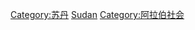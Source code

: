 {{noteTA
|T=zh-hant:蘇丹社會; zh-hans:苏丹社会
|G1=Sudanese society
}}

[[Category:苏丹|Category:苏丹]]
[[Category:非洲各国社会|Sudan]]
[[Category:阿拉伯社会|Category:阿拉伯社会]]